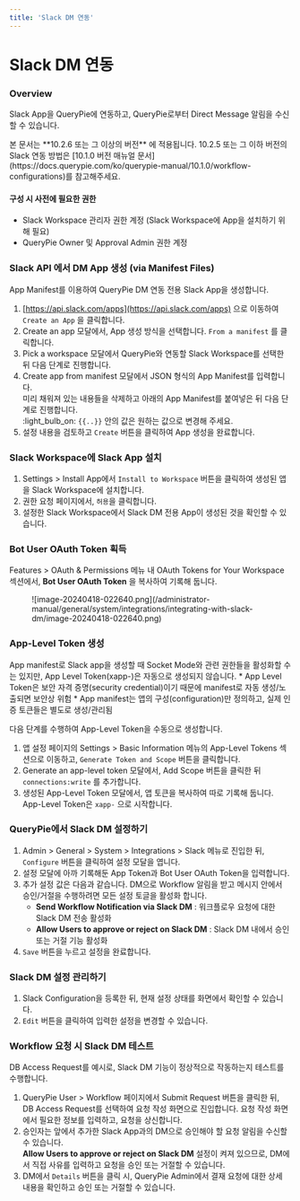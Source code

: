 ```yaml
---
title: 'Slack DM 연동'
---
```



# Slack DM 연동

### Overview

Slack App을 QueryPie에 연동하고, QueryPie로부터 Direct Message 알림을 수신할 수 있습니다.

<Callout type="info">
본 문서는  **10.2.6 또는 그 이상의 버전** 에 적용됩니다.
10.2.5 또는 그 이하 버전의 Slack 연동 방법은 [10.1.0 버전 매뉴얼 문서](https://docs.querypie.com/ko/querypie-manual/10.1.0/workflow-configurations)를 참고해주세요.
</Callout>

#### 구성 시 사전에 필요한 권한

* Slack Workspace 관리자 권한 계정 (Slack Workspace에 App을 설치하기 위해 필요)
* QueryPie Owner 및 Approval Admin 권한 계정

### Slack API 에서 DM App 생성 (via Manifest Files)

App Manifest를 이용하여 QueryPie DM 연동 전용 Slack App을 생성합니다.


1. [https://api.slack.com/apps](https://api.slack.com/apps) 으로 이동하여 `Create an App` 을 클릭합니다.<br/>
2. Create an app 모달에서, App 생성 방식을 선택합니다. `From a manifest` 를 클릭합니다.<br/>
3. Pick a workspace 모달에서 QueryPie와 연동할 Slack Workspace를 선택한 뒤 다음 단계로 진행합니다.<br/>
4. Create app from manifest 모달에서 JSON 형식의 App Manifest를 입력합니다. <br/>미리 채워져 있는 내용들을 삭제하고 아래의 App Manifest를 붙여넣은 뒤 다음 단계로 진행합니다.<br/>:light_bulb_on: `{{..}}` 안의 값은 원하는 값으로 변경해 주세요.
5. 설정 내용을 검토하고 `Create` 버튼을 클릭하여 App 생성을 완료합니다.<br/>

### Slack Workspace에 Slack App 설치

1. Settings &gt; Install App에서 `Install to Workspace` 버튼을 클릭하여 생성된 앱을 Slack Workspace에 설치합니다. 
2. 권한 요청 페이지에서, `허용`을 클릭합니다.
3. 설정한 Slack Workspace에서 Slack DM 전용 App이 생성된 것을 확인할 수 있습니다.

### Bot User OAuth Token 획득

Features &gt; OAuth & Permissions 메뉴 내 OAuth Tokens for Your Workspace 섹션에서,  **Bot User OAuth Token**  을 복사하여 기록해 둡니다.

<figure data-layout="center" data-align="center">
![image-20240418-022640.png](/administrator-manual/general/system/integrations/integrating-with-slack-dm/image-20240418-022640.png)
</figure>


### App-Level Token 생성

<Callout type="info">
App manifest로 Slack app을 생성할 때 Socket Mode와 관련 권한들을 활성화할 수는 있지만, App Level Token(xapp-)은 자동으로 생성되지 않습니다.
* App Level Token은 보안 자격 증명(security credential)이기 때문에 manifest로 자동 생성/노출되면 보안상 위험
* App manifest는 앱의 구성(configuration)만 정의하고, 실제 인증 토큰들은 별도로 생성/관리됨
</Callout>

다음 단계를 수행하여 App-Level Token을 수동으로 생성합니다.

1. 앱 설정 페이지의 Settings &gt; Basic Information 메뉴의 App-Level Tokens 섹션으로 이동하고, `Generate Token and Scope` 버튼을 클릭합니다.<br/>
2. Generate an app-level token 모달에서, Add Scope 버튼을 클릭한 뒤 `connections:write` 를 추가합니다.<br/>
3. 생성된 App-Level Token 모달에서, 앱 토큰을 복사하여 따로 기록해 둡니다. App-Level Token은 `xapp-` 으로 시작합니다.

### QueryPie에서 Slack DM 설정하기

1. Admin &gt; General &gt; System &gt; Integrations &gt; Slack 메뉴로 진입한 뒤, `Configure` 버튼을 클릭하여 설정 모달을 엽니다.<br/>
2. 설정 모달에 아까 기록해둔 App Token과 Bot User OAuth Token을 입력합니다.
3. 추가 설정 값은 다음과 같습니다. DM으로 Workflow 알림을 받고 메시지 안에서 승인/거절을 수행하려면 모든 설정 토글을 활성화 합니다.
    *  **Send Workflow Notification via Slack DM**  : 워크플로우 요청에 대한 Slack DM 전송 활성화
    *  **Allow Users to approve or reject on Slack DM**  : Slack DM 내에서 승인 또는 거절 기능 활성화<br/>
4. `Save` 버튼을 누르고 설정을 완료합니다.

### Slack DM 설정 관리하기

1. Slack Configuration을 등록한 뒤, 현재 설정 상태를 화면에서 확인할 수 있습니다.<br/>
2. `Edit` 버튼을 클릭하여 입력한 설정을 변경할 수 있습니다.<br/>


### Workflow 요청 시 Slack DM 테스트

DB Access Request를 예시로, Slack DM 기능이 정상적으로 작동하는지 테스트를 수행합니다.

1. QueryPie User &gt; Workflow 페이지에서 Submit Request 버튼을 클릭한 뒤, DB Access Request를 선택하여 요청 작성 화면으로 진입합니다. 요청 작성 화면에서 필요한 정보를 입력하고, 요청을 상신합니다.
2. 승인자는 앞에서 추가한 Slack App과의 DM으로 승인해야 할 요청 알림을 수신할 수 있습니다.<br/> **Allow Users to approve or reject on Slack DM**  설정이 켜져 있으므로, DM에서 직접 사유를 입력하고 요청을 승인 또는 거절할 수 있습니다.<br/>
3. DM에서 `Details` 버튼을 클릭 시, QueryPie Admin에서 결재 요청에 대한 상세 내용을 확인하고 승인 또는 거절할 수 있습니다.<br/>
